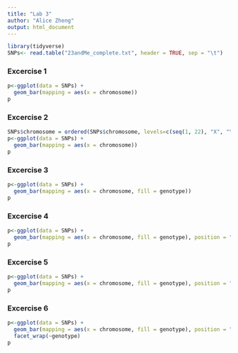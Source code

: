 ```yaml
---
title: "Lab 3"
author: "Alice Zheng"
output: html_document
---
```

```r
library(tidyverse)
SNPs<- read.table("23andMe_complete.txt", header = TRUE, sep = "\t")
```

### Excercise 1
```r
p<-ggplot(data = SNPs) +
  geom_bar(mapping = aes(x = chromosome))
p
```

### Excercise 2
```r
SNPs$chromosome = ordered(SNPs$chromosome, levels=c(seq(1, 22), "X", "Y", "MT"))
p<-ggplot(data = SNPs) +
  geom_bar(mapping = aes(x = chromosome))
p
```

### Excercise 3
```r
p<-ggplot(data = SNPs) + 
  geom_bar(mapping = aes(x = chromosome, fill = genotype))
p
```

### Excercise 4
```r
p<-ggplot(data = SNPs) + 
  geom_bar(mapping = aes(x = chromosome, fill = genotype), position = "fill")
p
```

### Excercise 5
```r
p<-ggplot(data = SNPs) + 
  geom_bar(mapping = aes(x = chromosome, fill = genotype), position = "dodge")
p
```

### Excercise 6
```r
p<-ggplot(data = SNPs) + 
  geom_bar(mapping = aes(x = chromosome, fill = genotype), position = "dodge") +
  facet_wrap(~genotype)
p
```


